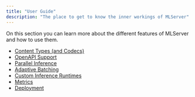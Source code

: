```yaml
---
title: "User Guide"
description: "The place to get to know the inner workings of MLServer"
---
```


On this section you can learn more about the different features of MLServer and
how to use them.



- [Content Types (and Codecs)](./content-type)
- [OpenAPI Support](./openapi)
- [Parallel Inference](./parallel-inference)
- [Adaptive Batching](./adaptive-batching)
- [Custom Inference Runtimes](./custom)
- [Metrics](./metrics)
- [Deployment](./deployment/index)
